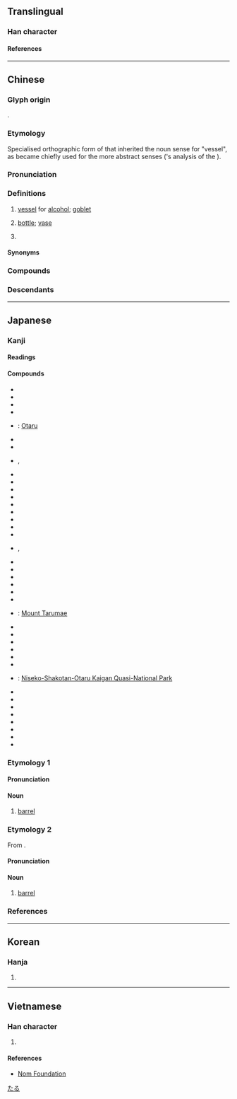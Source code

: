 {{also|罇}}
{{character info}}
==Translingual==

===Han character===
{{Han char|rn=75|rad=木|as=12|sn=16|four=48946|canj=DTWI|ids=⿰木尊}}

====References====
{{Han ref|kx=0552.040|dkj=15500|dj=0940.080|hdz=21295.090|uh=6A3D}}

----

==Chinese==
{{zh-forms|alt=罇,墫,𤮐}}
{{zh-wp}}

===Glyph origin===
{{Han etym}}
{{Han compound|木|尊|c1=s|t1=wood|c2=p|ls=psc}}.

===Etymology===
Specialised orthographic form of {{och-l|尊|gloss=''[[zun]]'', a kind of vessel}} that inherited the noun sense for "vessel", as {{lang|zh|尊}} became chiefly used for the more abstract senses ({{w|Duan Yucai}}'s analysis of the ''{{w|Shuowen}}'').

===Pronunciation===
{{zh-pron
|m=zūn
|m-s=
|dg=
|c=zeon1
|c-t=dun4,dun4*
|g=
|h=pfs=chûn;gd=zun1
|j=
|mb=
|md=cŏng
|mn=chun
|mn-t=zung1
|w=1tsen
|x=zen1
|mc=y
|oc=y
|cat=n,c:cls,mn-t:cls
}}

===Definitions===
{{zh-hanzi}}

# {{lb|zh|archaic}} [[vessel]] for [[alcohol]]; [[goblet]]
# {{lb|zh|Cantonese|Hakka|Teochew|Leizhou Min|Zhongshan Min}} [[bottle]]; [[vase]] {{zh-mw|c:個}}
#: {{zh-x|玻璃{lei4-1} 樽|glass '''bottle'''|C}}
# {{lb|zh|Cantonese|Teochew}} {{zh-classifier|[[bottle]]s}}
#: {{zh-x|一 樽 酒|a '''bottle''' of wine|C}}
#: {{zh-x|琴日 買 嗰 樽 豉油，今日 就 用 嗮 嗱{laa4}？|The '''bottle''' of soy sauce we bought yesterday is already used up today?|C}}

====Synonyms====
{{zh-dial|瓶子}}
{{zh-dial|瓶}}

===Compounds===
{{zh-der|匏樽|帨樽|折衝樽俎|潔樽|樽實|樽酒論文|移樽就教|移樽|樽俎|金樽|金樽旨酒|奶樽|水樽|樽枳|入樽|花樽|樽領|爆樽|樽頸|玻璃樽|膠樽|上樽|上樽酒|中樽|仙樽|侑樽|俎樽折衝|倅樽|出樽|北海樽|合樽|大樽|寒樽|山樽|彝樽|朋樽|桂樽|榴花樽|樽中弩|樽俎折衝|樽前月下|樽彝|樽斝|樽杓|樽桂|樽榼|樽節|樽篚|樽約|樽罍|樽酌|樽酒|殘樽|汙樽抔飲|清樽|犧樽|獸樽|玄樽|玉樽|琴樽|瑤樽|瓢樽|瓦樽|白獸樽|白虎樽|盤樽|禋樽|窊樽|窪樽|綠樽|罍樽|義樽|翠樽|芳樽|衢樽|角樽|訶陵樽|越樽|酒樽|開樽|陽燧樽|隻雞樽酒|離樽|雲樽|雷樽|鱟樽}}

===Descendants===
{{CJKV||そん}}

{{zh-cat|Vessels}}

----

==Japanese==

===Kanji===
{{ja-kanji|grade=|rs=木12}}

====Readings====
{{ja-readings
|goon=そん
|kanon=そん
|kun=たる-
}}

====Compounds====
{{der-top|Compounds}}
* {{ja-r|空き樽|あきだる}}
* {{ja-r|天野樽|あまのだる}}
* {{ja-r|祝い樽|いわいだる}}
* {{ja-r|柄樽|えだる}}
* {{ja-r|小樽|^おたる}}: [[w:Otaru|Otaru]]
* {{ja-r|折り掛け樽|おりかけだる}}
* {{ja-r|酒樽|さかだる}}
* {{ja-r|指し樽|さしだる}}, {{ja-r|差し樽|さしだる}}
* {{ja-r|四斗樽|しとだる}}
* {{ja-r|頼み樽|たのみだる}}
* {{ja-r|樽井|たるい}}
* {{ja-r|樽入り|たるいり}}
* {{ja-r|樽入れ|たるいれ}}
* {{ja-r|樽廻船|たるかいせん}}
* {{ja-r|樽鏡|たるかがみ}}
* {{ja-r|樽柿|たるがき}}
* {{ja-r|樽魚|たるざかな}}
* {{ja-r|樽酒|たるざけ}}, {{ja-r|樽酒|そんしゅ}}
* {{ja-r|樽代|たるだい}}
* {{ja-r|樽詰め|たるづめ}}
* {{ja-r|樽人形|たるにんぎょう}}
* {{ja-r|樽抜き|たるぬき}}
* {{ja-r|樽拾い|たるひろい}}
* {{ja-r|樽船|たるぶね}}
* {{ja-r|樽前山|^たるまえさん}}: [[w:Mount Tarumae|Mount Tarumae]]
* {{ja-r|樽丸|たるまる}}
* {{ja-r|樽御輿|たるみこし}}
* {{ja-r|角樽|つのだる}}
* {{ja-r|積み樽|つみだる}}
* {{ja-r|手樽|てだる}}
* {{ja-r|斗樽|とだる}}
* {{ja-r|ニセコ積丹小樽海岸国定公園|^ニセコ ^しゃこたん ^おたる ^かいがん ^こくてい ^こうえん}}: [[w:Niseko-Shakotan-Otaru Kaigan Quasi-National Park|Niseko-Shakotan-Otaru Kaigan Quasi-National Park]]
* {{ja-r|塗り樽|ぬりだる}}
* {{ja-r|ビヤ樽|ビヤだる}}
* {{ja-r|平樽|ひらだる}}
* {{ja-r|巻き樽|まきだる}}
* {{ja-r|柳樽|やなぎだる}}
* {{ja-r|結い樽|ゆいだる}}
* {{ja-r|腸樽|わただる}}
* {{ja-r|悪樽|わるだる}}
{{der-bottom}}

{{wikipedia|lang=ja}}

===Etymology 1===
{{ja-kanjitab|たる|yomi=k}}
{{rfe|ja}}

====Pronunciation====
{{ja-pron|yomi=k|たる|acc=0|acc_ref=DJR,NHK}}

====Noun====
{{ja-noun|たる}}

# [[barrel]]

===Etymology 2===
{{ja-kanjitab|そん|yomi=o}}
From {{bor|ja|ltc|-|sort=そん}} {{m|zh|樽|tr=tswon}}.

====Pronunciation====
{{ja-pron|yomi=o|そん}}

====Noun====
{{ja-noun|そん}}

# [[barrel]]

===References===
<references/>

[[Category:ja:Containers|たる]]

----

==Korean==

===Hanja===
{{ko-hanja|준}}

# {{rfdef|ko|sort=木12}}

----

==Vietnamese==

===Han character===
{{vi-readings|rs=木12|reading=tôn}}

# {{rfdef|vi|sort=木12}}

====References====
* [http://nomfoundation.org/common/nom_details.php?codepoint=6a3d Nom Foundation]